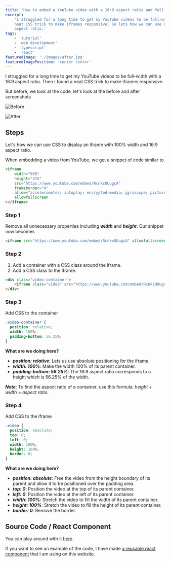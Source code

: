 ```yaml
---
title: 'How to embed a YouTube video with a 16:9 aspect ratio and full-width'
excerpt:
    'I struggled for a long time to get my YouTube videos to be full-width with a 16:9 aspect ratio. But, there is a
    neat CSS trick to make iframes responsive. So lets how we can use CSS to display an iframe with 100% width and 16:9
    aspect ratio.'
tags:
    - 'tutorial'
    - 'web development'
    - 'typescript'
    - 'react'
featuredImage: './images/after.jpg'
featuredImagePosition: 'center center'
---
```


I struggled for a long time to get my YouTube videos to be full-width with a 16:9 aspect ratio. Then I found a neat CSS
trick to make iframes responsive.

But before, we look at the code, let's look at the before and after screenshots

![Before](./images/before.jpg)

![After](./images/after.jpg)

## Steps

Let's how we can use CSS to display an iframe with 100% width and 16:9 aspect ratio.

When embedding a video from YouTube, we get a snippet of code similar to

```html
<iframe
    width="560"
    height="315"
    src="https://www.youtube.com/embed/RcnksOUugcA"
    frameborder="0"
    allow="accelerometer; autoplay; encrypted-media; gyroscope; picture-in-picture"
    allowfullscreen
></iframe>
```

### Step 1

Remove all unnecessary properties including _**width**_ and _**height**_. Our snippet now becomes

```html
<iframe src="https://www.youtube.com/embed/RcnksOUugcA" allowfullscreen></iframe>
```

### Step 2

1. Add a container with a CSS class around the iframe.
1. Add a CSS class to the iframe.

```html
<div class="video-container">
    <iframe class="video" src="https://www.youtube.com/embed/RcnksOUugcA" allowfullscreen></iframe>
</div>
```

### Step 3

Add CSS to the container

```CSS
.video-container {
  position: relative;
  width: 100%;
  padding-bottom: 56.25%;
}
```

**What are we doing here?**

-   **_position: relative_**: Lets us use absolute positioning for the iframe.
-   **_width: 100%_**: Make the width 100% of its parent container.
-   **_padding-bottom: 56.25%_**: The 16:9 aspect ratio corresponds to a height which is 56.25% of the width.

**_Note_**: To find the aspect ratio of a container, use this formula: _height ÷ width = aspect ratio_.

### Step 4

Add CSS to the iframe

```CSS
.video {
  position: absolute;
  top: 0;
  left: 0;
  width: 100%;
  height: 100%;
  border: 0;
}
```

**What are we doing here?**

-   **_position: absolute_**: Free the video from the height boundary of its parent and allow it to be positioned over
    the padding area.
-   **_top: 0_**: Position the video at the top of its parent container.
-   **_left: 0_**: Position the video at the left of its parent container.
-   **_width: 100%_**: Stretch the video to fill the width of its parent container.
-   **_height: 100%_**: Stretch the video to fill the height of its parent container.
-   **_border: 0_**: Remove the border.

## Source Code / React Component

You can play around with it [here](https://gatsby-shared-library.netlify.com/?path=/story/video--basic-usage).

If you want to see an example of the code, I have made
[a reusable react component](https://github.com/AnkurSheel/gatsby_shared_library/blob/master/src/02-components/video/index.tsx)
that I am using on this website.
